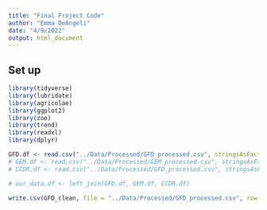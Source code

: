 ```yaml
---
title: "Final Project Code"
author: "Emma DeAngeli"
date: "4/9/2022"
output: html_document
---
```


## Set up

```r
library(tidyverse)
library(lubridate)
library(agricolae)
library(ggplot2)
library(zoo)
library(trend)
library(readxl)
library(dplyr)
```

```r
GFD.df <- read.csv("../Data/Processed/GFD_processed.csv", stringsAsFactors = TRUE)
# GEM.df <- read.csv("../Data/Processed/GEM_processed.csv", stringsAsFactors = TRUE)
# CCDR.df <- read.csv("../Data/Processed/GFD_processed.csv", stringsAsFactors = TRUE)

# our_data.df <- left_join(GFD.df, GEM.df, CCDR.df)

```

```r
write.csv(GFD_clean, file = "../Data/Processed/GFD_processed.csv", row.names=FALSE)
```

